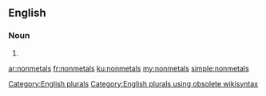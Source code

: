 ==English==

===Noun===
{{head|en}}

# {{plural of|nonmetal}}

[[Category:English plurals]][[Category:English plurals using obsolete wikisyntax]]

[[ar:nonmetals]]
[[fr:nonmetals]]
[[ku:nonmetals]]
[[my:nonmetals]]
[[simple:nonmetals]]